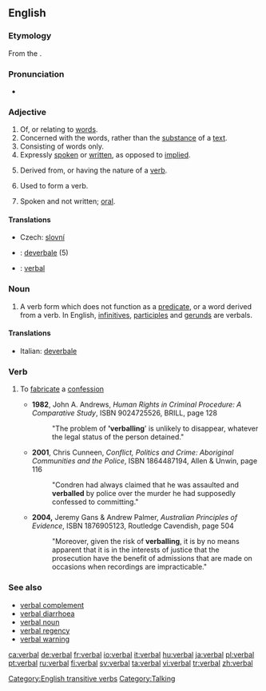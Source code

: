 {{wikipedia|dab=verbal}}
==English==

===Etymology===
From the {{LL.}} {{term|verbalis||'belonging to a [[word]]|lang=la}}.

===Pronunciation===
*{{audio|en-us-verbal.ogg|Audio (US)}}
*:{{rhymes|ɜː(r)bəl}}

===Adjective===
{{en-adj|-}}

# Of, or relating to [[word]]s.
# Concerned with the words, rather than the [[substance]] of a [[text]].
# Consisting of words only.
# Expressly [[spoken]] or [[written]], as opposed to [[implied]].
# {{grammar}} Derived from, or having the nature of a [[verb]].
# {{grammar}} Used to form a verb.
# Spoken and not written; [[oral]].

====Translations====
{{trans-top|of, or relating to words}}
*Czech: [[slovní]] {{m}}
{{trans-mid}}
{{trans-bottom}}
{{checktrans-top}}
*{{ttbc|Italian}}: [[deverbale]] (5)
*{{ttbc|Novial}}: [[verbal]]
{{trans-bottom}}

===Noun===
{{en-noun}}

# {{grammar}} A verb form which does not function as a [[predicate]], or a word derived from a verb. In English, [[infinitive]]s, [[participle]]s and [[gerund]]s are verbals.

====Translations====
{{trans-top|grammar}}
*Italian: [[deverbale]] {{m}}
{{trans-mid}}
{{trans-bottom}}

===Verb===
{{en-verb|verbals|verballing|verballed}}

# {{context|transitive|Australia}} To [[fabricate]] a [[confession]]
#*'''1982''', John A. Andrews, ''Human Rights in Criminal Procedure: A Comparative Study'', ISBN 9024725526, BRILL, page 128
#*: "The problem of ''''verballing'''' is unlikely to disappear, whatever the legal status of the person detained."
#*'''2001''', Chris Cunneen, ''Conflict, Politics and Crime: Aboriginal Communities and the Police'', ISBN 1864487194, Allen & Unwin, page 116
#*: "Condren had always claimed that he was assaulted and '''verballed''' by police over the murder he had supposedly confessed to committing."
#*'''2004,''' Jeremy Gans & Andrew Palmer, ''Australian Principles of Evidence'', ISBN 1876905123, Routledge Cavendish, page 504
#*: "Moreover, given the risk of '''verballing''', it is by no means apparent that it is in the interests of justice that the prosecution have the benefit of admissions that are made on occasions when recordings are impracticable."

===See also===
*[[verbal complement]]
*[[verbal diarrhoea]]
*[[verbal noun]]
*[[verbal regency]]
*[[verbal warning]]

[[Category:English transitive verbs]]
[[Category:Talking]]

[[ca:verbal]]
[[de:verbal]]
[[fr:verbal]]
[[io:verbal]]
[[it:verbal]]
[[hu:verbal]]
[[ja:verbal]]
[[pl:verbal]]
[[pt:verbal]]
[[ru:verbal]]
[[fi:verbal]]
[[sv:verbal]]
[[ta:verbal]]
[[vi:verbal]]
[[tr:verbal]]
[[zh:verbal]]